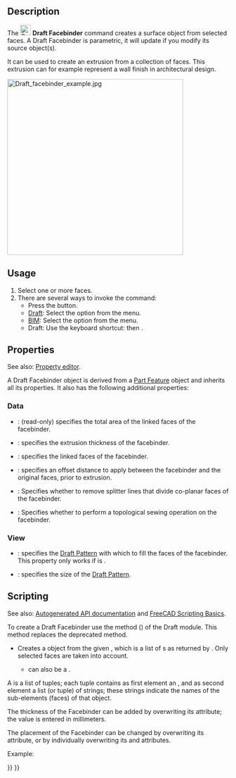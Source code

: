 <languages/>
<translate>

<!--T:21-->
{{Docnav
|[[Draft_Point|Point]]
|[[Draft_ShapeString|ShapeString]]
|[[Draft_Workbench|Draft]]
|IconL=Draft_Point.svg 
|IconR=Draft_ShapeString.svg 
|IconC=Workbench_Draft.svg
}}

<!--T:1-->
{{GuiCommand
|Name=Draft Facebinder
|MenuLocation=Drafting → Facebinder<br>3D/BIM → Generic 3D tools → Facebinder
|Workbenches=[[Draft_Workbench|Draft]], [[BIM_Workbench|BIM]]
|Shortcut=Draft: {{KEY|F}} {{KEY|F}}
|Version=0.14
}}

==Description== <!--T:2-->

<!--T:3-->
The [[Image:Draft_Facebinder.svg|24px]] '''Draft Facebinder''' command creates a surface object from selected faces. A Draft Facebinder is parametric, it will update if you modify its source object(s).

<!--T:12-->
It can be used to create an extrusion from a collection of faces. This extrusion can for example represent a wall finish in architectural design.

</translate>
[[Image:Draft_facebinder_example.jpg|400px]]
<translate>
<!--T:13-->
{{Caption|Facebinder created from the faces of walls}}

==Usage== <!--T:4-->

<!--T:5-->
# Select one or more faces.
# There are several ways to invoke the command:
#* Press the {{Button|[[Image:Draft_Facebinder.svg|16px]] [[Draft_Facebinder|Facebinder]]}} button.
#* [[Draft_Workbench|Draft]]: Select the {{MenuCommand|Drafting → [[Image:Draft_Facebinder.svg|16px]] Facebinder}} option from the menu.
#* [[BIM_Workbench|BIM]]: Select the {{MenuCommand|3D/BIM → Generic 3D tools → [[Image:Draft_Facebinder.svg|16px]] Facebinder}} option from the menu.
#* Draft: Use the keyboard shortcut: {{KEY|F}} then {{KEY|F}}.

== Properties == <!--T:16-->

<!--T:25-->
See also: [[Property_editor|Property editor]].

<!--T:26-->
A Draft Facebinder object is derived from a [[Part_Feature|Part Feature]] object and inherits all its properties. It also has the following additional properties:

===Data=== <!--T:27-->

<!--T:28-->
{{TitleProperty|Draft}}

<!--T:29-->
* {{PropertyData|Area|Area}}: (read-only) specifies the total area of the linked faces of the facebinder.
* {{PropertyData|Extrusion|Distance}}: specifies the extrusion thickness of the facebinder.
* {{PropertyData|Faces|LinkSubList}}: specifies the linked faces of the facebinder.
* {{PropertyData|Offset|Distance}}: specifies an offset distance to apply between the facebinder and the original faces, prior to extrusion.
* {{PropertyData|Remove Splitter|Bool}}: Specifies whether to remove splitter lines that divide co-planar faces of the facebinder.
* {{PropertyData|Sew|Bool}}: Specifies whether to perform a topological sewing operation on the facebinder.

=== View === <!--T:30-->

<!--T:31-->
{{TitleProperty|Draft}}

<!--T:17-->
* {{PropertyView|Pattern|Enumeration}}: specifies the [[Draft_Pattern|Draft Pattern]] with which to fill the faces of the facebinder. This property only works if {{PropertyView|Display Mode}} is {{value|Flat Lines}}.
* {{PropertyView|Pattern Size|Float}}: specifies the size of the [[Draft_Pattern|Draft Pattern]].

==Scripting== <!--T:32-->

<!--T:6-->
See also: [https://freecad.github.io/SourceDoc/ Autogenerated API documentation] and [[FreeCAD Scripting Basics|FreeCAD Scripting Basics]].

<!--T:7-->
To create a Draft Facebinder use the {{incode|make_facebinder}} method ({{Version|0.19}}) of the Draft module. This method replaces the deprecated {{incode|makeFacebinder}} method.

</translate>
{{Code|code=
facebinder = make_facebinder(selectionset)
}}
<translate>

<!--T:8-->
* Creates a {{incode|facebinder}} object from the given {{incode|selectionset}}, which is a list of {{incode|SelectionObject}}s as returned by {{incode|FreeCADGui.Selection.getSelectionEx()}}. Only selected faces are taken into account.
** {{incode|selectionset}} can also be a {{incode|PropertyLinkSubList}}.
 
A {{incode|PropertyLinkSubList}} is a list of tuples; each tuple contains as first element an {{incode|object}}, and as second element a list (or tuple) of strings; these strings indicate the names of the sub-elements (faces) of that object.

</translate>
{{Code|code=
PropertyLinkSubList = [tuple1, tuple2, tuple3, ...]
PropertyLinkSubList = [(object1, list1), (object2, list2), (object3, list3), ...]
PropertyLinkSubList = [(object1, ['Face1', 'Face4', 'Face6']), ...]
PropertyLinkSubList = [(object1, ('Face1', 'Face4', 'Face6')), ...]
}}
<translate>

<!--T:18-->
The thickness of the Facebinder can be added by overwriting its {{incode|Extrusion}} attribute; the value is entered in millimeters.

<!--T:19-->
The placement of the Facebinder can be changed by overwriting its {{incode|Placement}} attribute, or by individually overwriting its {{incode|Placement.Base}} and {{incode|Placement.Rotation}} attributes.

<!--T:9-->
Example:

</translate>
{{Code|code=
import FreeCAD as App
import FreeCADGui as Gui
import Draft

doc = App.newDocument()

# Insert a solid box
box = doc.addObject("Part::Box", "Box")
box.Length = 2300
box.Width = 800
box.Height = 1000

# selection = Gui.Selection.getSelectionEx()
selection = [(box, ("Face1", "Face6"))]
facebinder = Draft.make_facebinder(selection)
facebinder.Extrusion = 50

doc.recompute()

facebinder.Placement.Base = App.Vector(1000, -1000, 100)
facebinder.ViewObject.ShapeColor = (0.99, 0.99, 0.4)

doc.recompute()
}}
<translate>


<!--T:20-->
{{Docnav
|[[Draft_Point|Point]]
|[[Draft_ShapeString|ShapeString]]
|[[Draft_Workbench|Draft]]
|IconL=Draft_Point.svg 
|IconR=Draft_ShapeString.svg 
|IconC=Workbench_Draft.svg
}}

</translate>
{{Draft Tools navi{{#translation:}}}}
{{Userdocnavi{{#translation:}}}}